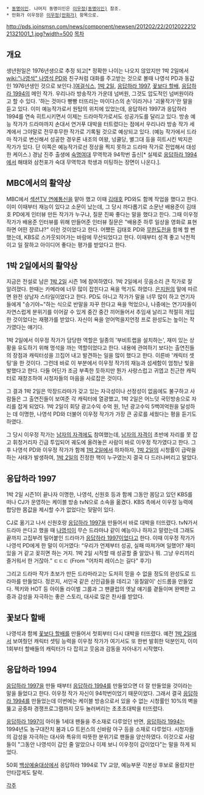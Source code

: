  * [[동명이인]]. 나머지 동명이인은 [[이우정(동명이인)]] 참조.
 * 만화가 이우정은 [[이우정(만화가)]] 항목으로.

http://pds.joinsmsn.com/news/component/newsen/201202/22/201202221221321001_1.jpg?width=500
[[목차]]
== 개요 ==
생년원일은 1976년생으로 추정 되고[* 정확한 나이는 나오지 않았지만 1박 2일에서 [[wiki:"나영석" 나영석 PD]]와 친구처럼 대화를 주고받는 것으로 볼때 나영석 PD과 동갑인 1976년생인 것으로 보인다.][[여걸식스]], [[1박 2일]], [[응답하라 1997]], [[꽃보다 할배]], [[응답하라 1994]]의 메인 작가. 우리나라 방송작가 가운데 넘버원, 그것도 압도적인 넘버원이라고 할 수 있다. '하는 것마다 빵빵 터뜨리는 마이다스의 손'이라거나 '괴물작가'란 말을 듣고 있다. 이미 예능작가로서 원탑의 위치에 있었는데, 응답하라 1997과 응답하라 1994를 연속 히트시키면서 이제는 드라마작가로서도 성공가도를 달리고 있다. 방송 예능 작가가 드라마까지 손대서 연거푸 대박을 터트렸다는 점에서 우리나라 방송 작가 세계에서 그야말로 전무후무한 작가로 기록될 것으로 예상되고 있다. (예능 작가에서 드라마 작가로 변신해서 성공한 경우론 내조의 여왕, 넝쿨당, 별그대 등을 히트시킨 박지은 작가가 있다. 단 이쪽은 예능작가로선 정상을 찍지 못하고 드라마 작가로 전업해서 대성한 케이스.) 경남 진주 출생에 [[숙명여대]] 무역학과 94학번 출신[* 실제로 [[응답하라 1994]]에서 해태와 삼천포가 숙대 무역학과 학생과 미팅하는 장면이 나온다.].

== MBC에서의 활약상 ==
MBC에서 [[섹션TV 연예통신]]을 맡아 했고 이때 [[김태호]] PD와도 함께 작업을 했다고 한다. 이미 이때부터 재능이 있다고 소문이 났는데, 그 당시 까다롭기로 소문난 배용준이 김태호 PD에게 인터뷰 만든 작가가 누구냐, 질문 진짜 좋다는 말을 했다고 한다. 그때 이우정 작가가 배용준 인터뷰를 위해 만들어준 인터뷰 질문은 "배용준 하루 일상을 영화로 표현하면 어떤 쟝르냐?" 이런 것이었다고 한다. 어쨌든 김태호 PD와 [[무한도전]]을 함께 할 뻔했는데, KBS로 스카웃되어가는 바람에 무산되었다고 한다. 이때부터 성격 좋고 낙천적이고 일 잘하고 아이디어 좋다는 평가를 받았다고 한다.

== 1박 2일에서의 활약상 ==
지금은 전설로 남은 [[1박 2일]] 시즌 1에 참여하였다. 1박 2일에서 웃음소리 큰 작가로 잘 알려졌다. 한때는 카메라에 너무 많이 잡힌다고 욕을 먹기도 하였다. [[은지원]]의 말에 따르면 완전 상남자 스타일이었다고 한다. PD도 아니고 작가가 말을 너무 많이 하고 연기자들에게 "승기야~"하는 식으로 반말을 자꾸 한다고 욕을 먹었으나, 나중에는 연기자들이 자연스럽게 분위기를 이어갈 수 있게 중간 중간 끼어들어서 추임새 날리고 적절히 개입한 것이었다는 재평가를 받았다. 자신이 욕을 얻어먹을지언정 프로 완성도는 높이는 작가였다는 얘기다.

1박 2일에서 이우정 작가가 담당한 역할은 일종의 '부비트랩을 설치하는', 재미 있는 상황을 유도하기 위해 멍석을 까는 역할이었다고 한다. 내용에 관여하기 보다는 출연진들의 장점과 캐릭터성을 끄집어 내고 발견하는 일을 많이 했다고 한다. 이른바 '캐릭터 셋팅'을 한 것이다. 그런데 바로 이 부분에서 이우정 작가의 재능과 섬세함이 엄청난 빛을 발했다고 한다. 다들 어딘가 조금 부족한 듯하지만 뭔가 사랑스럽고 귀엽고 친근한 캐릭터로 재창조하여 시청자들의 마음을 사로잡은 것이다. 

그 결과 1박 2일은 막장드라마가 갖고 있는 자극성이나 선정성이 없음에도 불구하고 사람들은 그 출연진들이 보여준 각 캐릭터에 열광했고, 1박 2일은 어느덧 국민방송으로 자리를 잡게 되었다. 1박 2일이 회당 광고수익 수억 원, 1년 광고수익 5백여억원을 달성하는 데 이명한, 나영석 PD와 더불어 이우정 작가가 가장 큰 공로를 세웠다는 평을 듣기도 하였다.

그 당시 이우정 작가는 [[남자의 자격]]에도 참여했는데, [[남자의 자격]]이 초반에 자리를 못 잡고 휘청거리자 긴급 투입되어 궤도에 올려놓은 사람이 바로 이우정 작가였다고 한다. 그 후 나영석 PD와 이우정 작가가 함께 [[1박 2일]]에서 하차하자, [[1박 2일]]의 시청률이 급락을 하는 사태가 발생하여, [[1박 2일]]의 진정한 핵이 누구였는지 결국 다 드러나버리고 말았다.

== 응답하라 1997 ==
1박 2일 시즌1이 끝나자 이명한, 나영석, 신원호 등과 함께 그동안 몸담고 있던 KBS를 떠나 CJ가 운영하는 케이블 방송 tvN으로 소속을 옮겼다. KBS 측에서 이우정 능력에 합당한 몸값을 제시할 수가 없었다는 뒷말이 있다.

CJ로 옮기고 나서 신원호랑 [[응답하라 1997]]을 만들어서 바로 대박을 터뜨렸다. tvN가서 드라마 쓴다고 했을 때 [[나영석]]이 무슨 드라마냐 같이 예능이나 하자고 말렸는데 그래도 끝까지 고집부려 밀어붙인 드라마가 [[응답하라 1997]]이었다고 한다. 이때 이우정 작가가 나영석 PD에게 한 말이 이거였다: “우리가 언제부터 성공, 실패 따져가며 일했어? 재미 있을 거 같고 꽂히면 하는 거지. 1박 2일 시작할 때 성공할 줄 알았나 뭐. 그냥 우리끼리 즐거워서 한 거잖아.” ㄷㄷㄷ (From "어차피 레이스는 길다" 후기)

그리고 드라마 작가 초보가 만든 드라마라고는 도저히 믿을 수 없을 정도의 완성도로 드라마를 만들었다. 정은지, 서인국 같은 신인급들을 데리고 '응칠앓이' 신드롬을 만들었다. 젝키와 HOT 등 아이돌 라이벌 그룹과 그 팬클럽의 옛날 얘기를 곁들이며 완벽한 고증과 감성을 자극하는 좋은 스토리, 대사로 많은 찬사를 받았다.

== 꽃보다 할배 ==
나영석과 함께 [[꽃보다 할배]]를 만들어서 첫회부터 다시 대박을 터뜨렸다. 예전 [[1박 2일]]에서 보여줬던 캐릭터 셋팅 능력을 이우정 작가가 여기서도 또 한번 발휘한 덕분인지, 이미 1회부터 할배들의 캐릭터가 다 잡히고 웃음과 감동을 자아내기 시작했다.

== 응답하라 1994 ==
[[응답하라 1997]]을 만들 때부터 [[응답하라 1994]]를 만들었으면 더 잘 만들었을 것이라는 말을 들었다고 한다. 이우정 작가 자신이 94학번이었기 때문이었다. 그래서 결국 [[응답하라 1994]]를 만들었는데 이번에는 케이블 방송으로서 있을 수 없는 시청률인 10%의 벽을 뚫고 공중파 경쟁프로그램까지 모두 눌러버리는 초초초대박을 터뜨렸다. 

[[응답하라 1997]]이 아이돌 1세대 팬들을 주소재로 다루었던 반면, [[응답하라 1994]]는 1994년도 농구대잔치 붐과 LG 트윈스의 신바람 야구 등을 소재로 다루었다. 시청자들의 감성을 자극하는 대사와 특유의 따뜻한 분위기로 팬들을 양산하였다. 이것으로 사람들이 "그동안 나영석이 갑인 줄 알았으나 이제 보니 이우정이 갑이었다"는 말을 하게 되었다.

50회 [[백상예술대상]]에서 응답하라 1994로 TV 교양, 예능부문 각본상 후보로 올랐지만 안타깝게도 탈락.

[[각주]]
